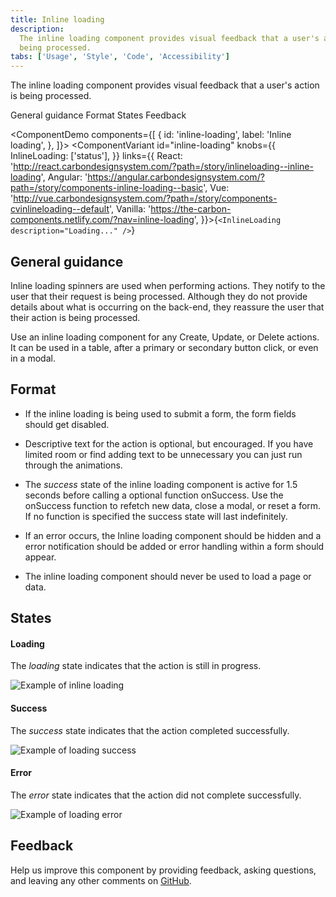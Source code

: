 ```yaml
---
title: Inline loading
description:
  The inline loading component provides visual feedback that a user's action is
  being processed.
tabs: ['Usage', 'Style', 'Code', 'Accessibility']
---
```


<PageDescription>

The inline loading component provides visual feedback that a user's action is
being processed.

</PageDescription>

<AnchorLinks>

<AnchorLink>General guidance</AnchorLink>
<AnchorLink>Format</AnchorLink>
<AnchorLink>States</AnchorLink>
<AnchorLink>Feedback</AnchorLink>

</AnchorLinks>

<ComponentDemo
  components={[
    {
      id: 'inline-loading',
      label: 'Inline loading',
    },
  ]}>
  <ComponentVariant
    id="inline-loading"
    knobs={{
      InlineLoading: ['status'],
    }}
    links={{
      React:
        'http://react.carbondesignsystem.com/?path=/story/inlineloading--inline-loading',
      Angular:
        'https://angular.carbondesignsystem.com/?path=/story/components-inline-loading--basic',
      Vue:
        'http://vue.carbondesignsystem.com/?path=/story/components-cvinlineloading--default',
      Vanilla: 'https://the-carbon-components.netlify.com/?nav=inline-loading',
    }}>{`
    <InlineLoading description="Loading..." />
  `}</ComponentVariant>
</ComponentDemo>

## General guidance

Inline loading spinners are used when performing actions. They notify to the
user that their request is being processed. Although they do not provide details
about what is occurring on the back-end, they reassure the user that their
action is being processed.

Use an inline loading component for any Create, Update, or Delete actions. It
can be used in a table, after a primary or secondary button click, or even in a
modal.

## Format

- If the inline loading is being used to submit a form, the form fields should
  get disabled.

- Descriptive text for the action is optional, but encouraged. If you have
  limited room or find adding text to be unnecessary you can just run through
  the animations.

- The _success_ state of the inline loading component is active for 1.5 seconds
  before calling a optional function onSuccess. Use the onSuccess function to
  refetch new data, close a modal, or reset a form. If no function is specified
  the success state will last indefinitely.

- If an error occurs, the Inline loading component should be hidden and a error
  notification should be added or error handling within a form should appear.

- The inline loading component should never be used to load a page or data.

## States

#### Loading

The _loading_ state indicates that the action is still in progress.

<Row>
<Column colLg={8}>

![Example of inline loading](images/inline-loading-usage-1.png)

</Column>
</Row>

#### Success

The _success_ state indicates that the action completed successfully.

<Row>
<Column colLg={8}>

![Example of loading success](images/inline-loading-usage-2.png)

</Column>
</Row>

#### Error

The _error_ state indicates that the action did not complete successfully.

<Row>
<Column colLg={8}>

![Example of loading error](images/inline-loading-usage-3.png)

</Column>
</Row>

## Feedback

Help us improve this component by providing feedback, asking questions, and
leaving any other comments on
[GitHub](https://github.com/carbon-design-system/carbon-website/issues/new?assignees=&labels=feedback&template=feedback.md).
